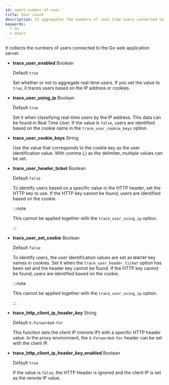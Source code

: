 ```yaml
---
id: agent-number-of-user
title: User count
description: It aggregates the numbers of real-time users connected to WAS.
keywords:
  - Go
  - Users
---
```


It collects the numbers of users connected to the Go web application server.

- **trace_user_enabled** <span class='type'>Boolean</span>

  Default `true`

  Set whether or not to aggregate real-time users. If you set the value to `true`, it traces users based on the IP address or cookies. 

- **trace_user_using_ip** <span class='type'>Boolean</span>

  Default `true`

  Set it when classifying real-time users by the IP address. This data can be found in Real Time User. If the value is `false`, users are identified based on the cookie name in the `trace_user_cookie_keys` option.

- **trace_user_cookie_keys** <span class='type'>String</span>

  Use the value that corresponds to the cookie key as the user identification value. With comma (_,_) as the delimiter, multiple values can be set.

- **trace_user_header_ticket** <span class='type'>Boolean</span>

  Default `false`

  To identify users based on a specific value in the HTTP header, set the HTTP key to use. If the HTTP key cannot be found, users are identified based on the cookie.

  :::note

  This cannot be applied together with the `trace_user_using_ip` option. 

  :::

- **trace_user_set_cookie** <span class='type'>Boolean</span>

  Default `false`

  To identify users, the user identification values are set as `WHATAP` key names in cookies. Set it when the `trace_user_header_ticket` option has been set and the header key cannot be found. If the HTTP key cannot be found, users are identified based on the cookie. 

  :::note

  This cannot be applied together with the `trace_user_using_ip` option. 

  :::

- **trace_http_client_ip_header_key** <span class='type'>String</span>

  Default `X-Forwarded-For`

  This function sets the client IP (remote IP) with a specific HTTP header value. In the proxy environment, the `X-Forwarded-For` header can be set with the client IP.

- **trace_http_client_ip_header_key_enabled** <span class='type'>Boolean</span>

  Default `true`

  If the value is `false`, the HTTP Header is ignored and the client IP is set as the remote IP value.
